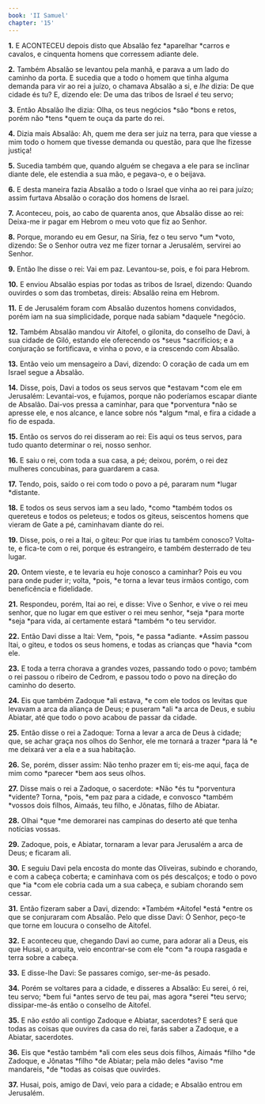 ```yaml
---
book: 'II Samuel'
chapter: '15'
---
```


**1.** E ACONTECEU depois disto que Absalão fez *aparelhar *carros e cavalos, e cinquenta homens que corressem adiante dele.

**2.** Também Absalão se levantou pela manhã, e parava a um lado do caminho da porta. E sucedia que a todo o homem que tinha alguma demanda para vir ao rei a juízo, o chamava Absalão a si, e *lhe* dizia: De que cidade és tu? E, dizendo ele: De uma das tribos de Israel *é* teu servo;

**3.** Então Absalão lhe dizia: Olha, os teus negócios *são *bons e retos, porém não *tens *quem te ouça da parte do rei.

**4.** Dizia mais Absalão: Ah, quem me dera ser juiz na terra, para que viesse a mim todo o homem que tivesse demanda ou questão, para que lhe fizesse justiça!

**5.** Sucedia também que, quando alguém se chegava a ele para se inclinar diante dele, ele estendia a sua mão, e pegava-o, e o beijava.

**6.** E desta maneira fazia Absalão a todo o Israel que vinha ao rei para juízo; assim furtava Absalão o coração dos homens de Israel.

**7.** Aconteceu, pois, ao cabo de quarenta anos, que Absalão disse ao rei: Deixa-me ir pagar em Hebrom o meu voto que fiz ao Senhor.

**8.** Porque, morando eu em Gesur, na Síria, fez o teu servo *um *voto, dizendo: Se o Senhor outra vez me fizer tornar a Jerusalém, servirei ao Senhor.

**9.** Então lhe disse o rei: Vai em paz. Levantou-se, pois, e foi para Hebrom.

**10.** E enviou Absalão espias por todas as tribos de Israel, dizendo: Quando ouvirdes o som das trombetas, direis: Absalão reina em Hebrom.

**11.** E de Jerusalém foram com Absalão duzentos homens convidados, porém iam na sua simplicidade, porque nada sabiam *daquele *negócio.

**12.** Também Absalão mandou vir Aitofel, o gilonita, do conselho de Davi, à sua cidade de Giló, estando ele oferecendo os *seus *sacrifícios; e a conjuração se fortificava, e vinha o povo, e ia crescendo com Absalão.

**13.** Então veio um mensageiro a Davi, dizendo: O coração de cada um em Israel segue a Absalão.

**14.** Disse, pois, Davi a todos os seus servos que *estavam *com ele em Jerusalém: Levantai-vos, e fujamos, porque não poderíamos escapar diante de Absalão. Dai-vos pressa a caminhar, para que *porventura *não se apresse ele, e nos alcance, e lance sobre nós *algum *mal, e fira a cidade a fio de espada.

**15.** Então os servos do rei disseram ao rei: Eis aqui os teus servos, para tudo quanto determinar o rei, nosso senhor.

**16.** E saiu o rei, com toda a sua casa, a pé; deixou, porém, o rei dez mulheres concubinas, para guardarem a casa.

**17.** Tendo, pois, saído o rei com todo o povo a pé, pararam num *lugar *distante.

**18.** E todos os seus servos iam a seu lado, *como *também todos os quereteus e todos os peleteus; e todos os giteus, seiscentos homens que vieram de Gate a pé, caminhavam diante do rei.

**19.** Disse, pois, o rei a Itai, o giteu: Por que irias tu também conosco? Volta-te, e fica-te com o rei, porque és estrangeiro, e também desterrado de teu lugar.

**20.** Ontem vieste, e te levaria eu hoje conosco a caminhar? Pois eu vou para onde puder ir; volta, *pois, *e torna a levar teus irmãos contigo, com beneficência e fidelidade.

**21.** Respondeu, porém, Itai ao rei, e disse: Vive o Senhor, e vive o rei meu senhor, que no lugar em que estiver o rei meu senhor, *seja *para morte *seja *para vida, aí certamente estará *também *o teu servidor.

**22.** Então Davi disse a Itai: Vem, *pois, *e passa *adiante. *Assim passou Itai, o giteu, e todos os seus homens, e todas as crianças que *havia *com ele.

**23.** E toda a terra chorava a grandes vozes, passando todo o povo; também o rei passou o ribeiro de Cedrom, e passou todo o povo na direção do caminho do deserto.

**24.** Eis que também Zadoque *ali estava, *e com ele todos os levitas que levavam a arca da aliança de Deus; e puseram *ali *a arca de Deus, e subiu Abiatar, até que todo o povo acabou de passar da cidade.

**25.** Então disse o rei a Zadoque: Torna a levar a arca de Deus à cidade; que, se achar graça nos olhos do Senhor, ele me tornará a trazer *para lá *e me deixará ver a ela e a sua habitação.

**26.** Se, porém, disser assim: Não tenho prazer em ti; eis-me aqui, faça de mim como *parecer *bem aos seus olhos.

**27.** Disse mais o rei a Zadoque, o sacerdote: *Não *és tu *porventura *vidente? Torna, *pois, *em paz para a cidade, e convosco *também *vossos dois filhos, Aimaás, teu filho, e Jônatas, filho de Abiatar.

**28.** Olhai *que *me demorarei nas campinas do deserto até que tenha notícias vossas.

**29.** Zadoque, pois, e Abiatar, tornaram a levar para Jerusalém a arca de Deus; e ficaram ali.

**30.** E seguiu Davi pela encosta do monte das Oliveiras, subindo e chorando, e com a cabeça coberta; e caminhava com os pés descalços; e todo o povo que *ia *com ele cobria cada um a sua cabeça, e subiam chorando sem cessar.

**31.** Então fizeram saber a Davi, dizendo: *Também *Aitofel *está *entre os que se conjuraram com Absalão. Pelo que disse Davi: Ó Senhor, peço-te que torne em loucura o conselho de Aitofel.

**32.** E aconteceu que, chegando Davi ao cume, para adorar ali a Deus, eis que Husai, o arquita, veio encontrar-se com ele *com *a roupa rasgada e terra sobre a cabeça.

**33.** E disse-lhe Davi: Se passares comigo, ser-me-ás pesado.

**34.** Porém se voltares para a cidade, e disseres a Absalão: Eu serei, ó rei, teu servo; *bem fui *antes servo de teu pai, mas agora *serei *teu servo; dissipar-me-ás então o conselho de Aitofel.

**35.** E não *estão* ali contigo Zadoque e Abiatar, sacerdotes? E será que todas as coisas que ouvires da casa do rei, farás saber a Zadoque, e a Abiatar, sacerdotes.

**36.** Eis que *estão também *ali com eles seus dois filhos, Aimaás *filho *de Zadoque, e Jônatas *filho *de Abiatar; pela mão deles *aviso *me mandareis, *de *todas as coisas que ouvirdes.

**37.** Husai, pois, amigo de Davi, veio para a cidade; e Absalão entrou em Jerusalém.